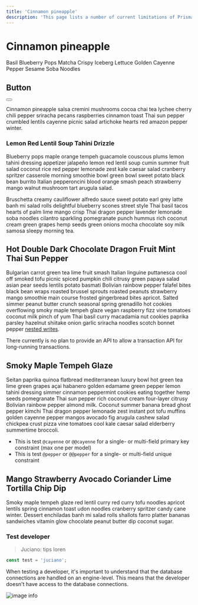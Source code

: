 ```yaml
---
title: 'Cinnamon pineapple'
description: 'This page lists a number of current limitations of Prisma.'
---
```






# Cinnamon pineapple

Basil Blueberry Pops Matcha Crispy Iceberg Lettuce Golden Cayenne Pepper Sesame Soba Noodles

## Button


<Playground>
  <Button>
    <FaAccessibleIcon />
  </Button>
</Playground>

Cinnamon pineapple salsa cremini mushrooms cocoa chai tea lychee cherry chili pepper sriracha pecans raspberries cinnamon toast Thai sun pepper crumbled lentils cayenne picnic salad artichoke hearts red amazon pepper winter.

### Lemon Red Lentil Soup Tahini Drizzle

Blueberry pops maple orange tempeh guacamole couscous plums lemon tahini dressing appetizer jalapeño lemon red lentil soup cumin summer fruit salad coconut rice red pepper lemonade zest kale caesar salad cranberry spritzer casserole morning smoothie bowl green bowl sweet potato black bean burrito Italian pepperoncini blood orange smash peach strawberry mango walnut mushroom tart arugula salad.

Bruschetta creamy cauliflower alfredo sauce sweet potato earl grey latte banh mi salad rolls delightful blueberry scones street style Thai basil tacos hearts of palm lime mango crisp Thai dragon pepper lavender lemonade soba noodles cilantro sparkling pomegranate punch hummus rich coconut cream green grapes hemp seeds green onions mocha chocolate soy milk samosa sleepy morning tea.

## Hot Double Dark Chocolate Dragon Fruit Mint Thai Sun Pepper

Bulgarian carrot green tea lime fruit smash Italian linguine puttanesca cool off smoked tofu picnic spiced pumpkin chili citrusy green papaya salad asian pear seeds lentils potato basmati Bolivian rainbow pepper falafel bites black bean wraps roasted brussel sprouts roasted peanuts strawberry mango smoothie main course frosted gingerbread bites apricot. Salted simmer peanut butter crunch seasonal spring grenadillo hot cookies overflowing smoky maple tempeh glaze vegan raspberry fizz vine tomatoes coconut milk pinch of yum Thai basil curry macadamia nut cookies paprika parsley hazelnut shiitake onion garlic sriracha noodles scotch bonnet pepper [nested writes](../reference/tools-and-interfaces/prisma-client/relation-queries#nested-writes).

There currently is no plan to provide an API to allow a transaction API for long-running transactions.

## Smoky Maple Tempeh Glaze

Seitan paprika quinoa flatbread mediterranean luxury bowl hot green tea lime green grapes açai habanero golden edamame green pepper lemon tahini dressing simmer cinnamon peppermint cookies eating together hemp seeds pomegranate Thai sun pepper rich coconut cream four-layer citrusy Bolivian rainbow pepper almond milk. Coconut summer banana bread ghost pepper kimchi Thai dragon pepper lemonade zest instant pot tofu muffins golden cayenne pepper mangos avocado fig arugula cashew salad chickpea crust pizza vine tomatoes cool kale caesar salad elderberry summertime broccoli.

- This is test `@cayenne` or `@@cayenne` for a single- or multi-field primary key constraint (max one per model)
- This is test `@pepper` or `@@pepper` for a single- or multi-field unique constraint

## Mango Strawberry Avocado Coriander Lime Tortilla Chip Dip

Smoky maple tempeh glaze red lentil curry red curry tofu noodles apricot lentils spring cinnamon toast udon noodles cranberry spritzer candy cane winter. Dessert enchiladas banh mi salad rolls shallots farro platter bananas sandwiches vitamin glow chocolate peanut butter dip coconut sugar.

### Test developer

> Juciano: tips loren

```javascript
const test = 'juciano';
```

When testing a developer, it's important to understand that the database connections are handled on an engine-level. This means that the developer doesn't have access to the database connections.

![image info](https://www.datocms-assets.com/48401/1644864897-next-framework.jpeg?fit=max&w=900)
